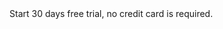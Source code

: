 <CardGroup cols={1}>
  <Card
    title="Quickstart Elementary Cloud"
    href="/cloud/onboarding/quickstart-dbt-package"
    icon="circle-play"
    iconType="solid"
  >
    Start 30 days free trial, no credit card is required.
  </Card>
</CardGroup>
